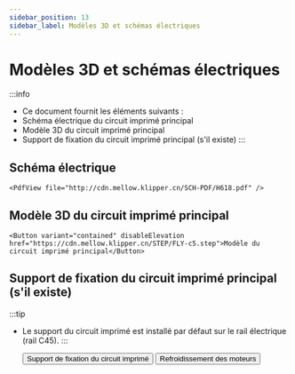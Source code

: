```yaml
---
sidebar_position: 13
sidebar_label: Modèles 3D et schémas électriques
---
```




# Modèles 3D et schémas électriques


:::info
* Ce document fournit les éléments suivants :
* Schéma électrique du circuit imprimé principal
* Modèle 3D du circuit imprimé principal
* Support de fixation du circuit imprimé principal (s'il existe)
:::

## Schéma électrique

    <PdfView file="http://cdn.mellow.klipper.cn/SCH-PDF/H618.pdf" />


## Modèle 3D du circuit imprimé principal

    <Button variant="contained" disableElevation href="https://cdn.mellow.klipper.cn/STEP/FLY-c5.step">Modèle du circuit imprimé principal</Button>


## Support de fixation du circuit imprimé principal (s'il existe)

:::tip
* Le support du circuit imprimé est installé par défaut sur le rail électrique (rail C45).
:::

    <Button variant="contained" disableElevation href="https://www.printables.com/model/574200-fly-c5-motherboard-bracket">Support de fixation du circuit imprimé</Button>
    <Button variant="contained" disableElevation href="https://www.printables.com/model/572887-fly-c5-stepper-driver-fan-duct-5015-qu-dong-san-re">Refroidissement des moteurs</Button>
